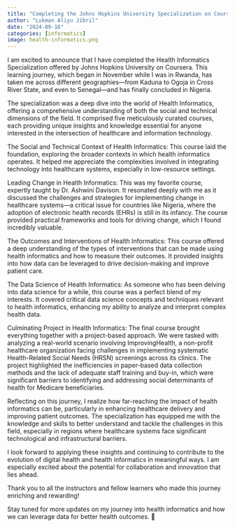 ```yaml
---
title: "Completing the Johns Hopkins University Specialization on Coursera"
author: "Lukman Aliyu Jibril"
date: "2024-09-16"
categories: [informatics]
image: health-informatics.png
---
```



I am excited to announce that I have completed the Health Informatics Specialization offered by Johns Hopkins University on Coursera. This learning journey, which began in November while I was in Rwanda, has taken me across different geographies—from Kaduna to Ogoja in Cross River State, and even to Senegal—and has finally concluded in Nigeria.

The specialization was a deep dive into the world of Health Informatics, offering a comprehensive understanding of both the social and technical dimensions of the field. It comprised five meticulously curated courses, each providing unique insights and knowledge essential for anyone interested in the intersection of healthcare and information technology.

The Social and Technical Context of Health Informatics: This course laid the foundation, exploring the broader contexts in which health informatics operates. It helped me appreciate the complexities involved in integrating technology into healthcare systems, especially in low-resource settings.

Leading Change in Health Informatics: This was my favorite course, expertly taught by Dr. Ashwini Davison. It resonated deeply with me as it discussed the challenges and strategies for implementing change in healthcare systems—a critical issue for countries like Nigeria, where the adoption of electronic health records (EHRs) is still in its infancy. The course provided practical frameworks and tools for driving change, which I found incredibly valuable.

The Outcomes and Interventions of Health Informatics: This course offered a deep understanding of the types of interventions that can be made using health informatics and how to measure their outcomes. It provided insights into how data can be leveraged to drive decision-making and improve patient care.

The Data Science of Health Informatics: As someone who has been delving into data science for a while, this course was a perfect blend of my interests. It covered critical data science concepts and techniques relevant to health informatics, enhancing my ability to analyze and interpret complex health data.

Culminating Project in Health Informatics: The final course brought everything together with a project-based approach. We were tasked with analyzing a real-world scenario involving ImprovingHealth, a non-profit healthcare organization facing challenges in implementing systematic Health-Related Social Needs (HRSN) screenings across its clinics. The project highlighted the inefficiencies in paper-based data collection methods and the lack of adequate staff training and buy-in, which were significant barriers to identifying and addressing social determinants of health for Medicare beneficiaries.

Reflecting on this journey, I realize how far-reaching the impact of health informatics can be, particularly in enhancing healthcare delivery and improving patient outcomes. The specialization has equipped me with the knowledge and skills to better understand and tackle the challenges in this field, especially in regions where healthcare systems face significant technological and infrastructural barriers.

I look forward to applying these insights and continuing to contribute to the evolution of digital health and health informatics in meaningful ways. I am especially excited about the potential for collaboration and innovation that lies ahead.

Thank you to all the instructors and fellow learners who made this journey enriching and rewarding!

Stay tuned for more updates on my journey into health informatics and how we can leverage data for better health outcomes. 🚀
